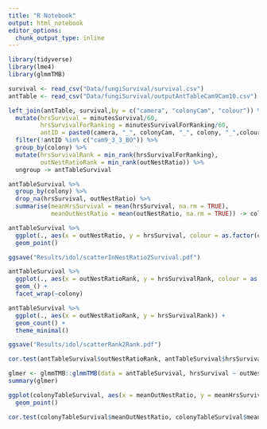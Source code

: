```yaml
---
title: "R Notebook"
output: html_notebook
editor_options: 
  chunk_output_type: inline
---
```


```r
library(tidyverse)
library(lme4)
library(glmmTMB)
```

```r
survival <- read_csv("Data/fungiSurvival/survival.csv") 
antTable <- read_csv("Data/fungiSurvival/outputAntTableCam9Cam10.csv")
```

```r
left_join(antTable, survival,by = c("camera", "colonyCam", "colour")) %>% 
  mutate(hrsSurvival = minutesSurvival/60, 
         hrsSurvivalForRanking = minutesSurvivalForRanking/60,
         antID = paste0(camera, "_", colonyCam, "_", colony, "_",colour)) %>% 
  filter(!antID %in% c("cam9_3_3_BO")) %>% 
  group_by(colony) %>% 
  mutate(hrsSurvivalRank = min_rank(hrsSurvivalForRanking),
         outNestRatioRank = min_rank(outNestRatio)) %>% 
  ungroup -> antTableSurvival

antTableSurvival %>% 
  group_by(colony) %>% 
  drop_na(hrsSurvival, outNestRatio) %>% 
  summarise(meanHrsSurvival = mean(hrsSurvival, na.rm = TRUE),
            meanOutNestRatio = mean(outNestRatio, na.rm = TRUE)) -> colonyTableSurvival

```


```r
antTableSurvival %>% 
  ggplot(., aes(x = outNestRatio, y = hrsSurvival, colour = as.factor(colony))) + 
  geom_point() 

ggsave("Results/idol/scatterInNestRatio2Survival.pdf")

```


```r
antTableSurvival %>% 
  ggplot(., aes(x = outNestRatioRank, y = hrsSurvivalRank, colour = as.factor(colony))) + 
  geom_() +
  facet_wrap(~colony)

antTableSurvival %>% 
  ggplot(., aes(x = outNestRatioRank, y = hrsSurvivalRank)) + 
  geom_count() +
  theme_minimal()

ggsave("Results/idol/scatterRank2Rank.pdf")

cor.test(antTableSurvival$outNestRatioRank, antTableSurvival$hrsSurvivalRank, method = "pearson", exact = FALSE)

glmer <- glmmTMB::glmmTMB(data = antTableSurvival, hrsSurvival ~ outNestRatio + (1|colony))
summary(glmer)

```
```r
ggplot(colonyTableSurvival, aes(x = meanOutNestRatio, y = meanHrsSurvival)) + 
  geom_point() 

cor.test(colonyTableSurvival$meanOutNestRatio, colonyTableSurvival$meanHrsSurvival, method = "spearm", alternative = "g", exact = FALSE)


```




